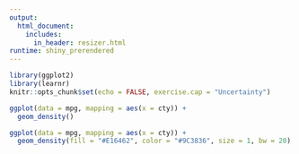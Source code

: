 ```yaml
---
output: 
  html_document:
    includes:
      in_header: resizer.html
runtime: shiny_prerendered
---
```


```r
library(ggplot2)
library(learnr)
knitr::opts_chunk$set(echo = FALSE, exercise.cap = "Uncertainty")
```

```r
ggplot(data = mpg, mapping = aes(x = cty)) +
  geom_density()
```

```r
ggplot(data = mpg, mapping = aes(x = cty)) +
  geom_density(fill = "#E16462", color = "#9C3836", size = 1, bw = 20)
```

<div data-iframe-height></div>
